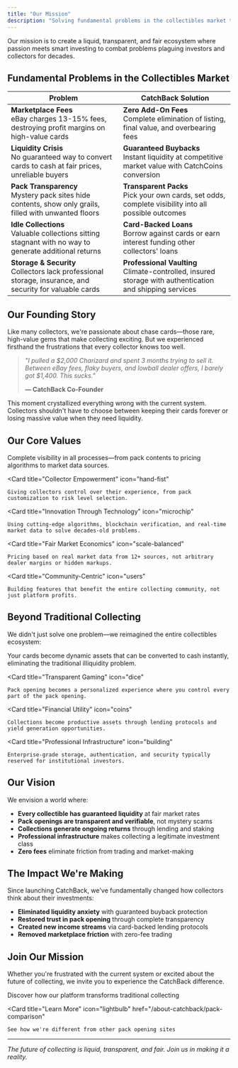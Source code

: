 ```yaml
---
title: "Our Mission"
description: "Solving fundamental problems in the collectibles market through innovation and transparency"
---
```


Our mission is to create a liquid, transparent, and fair ecosystem where passion meets smart investing to combat problems plaguing investors and collectors
for decades.

## Fundamental Problems in the Collectibles Market

| **Problem** | **CatchBack Solution** |
|-------------|------------------------|
| **Marketplace Fees** <br/>eBay charges 13-15% fees, destroying profit margins on high-value cards | **Zero Add-On Fees** <br/>Complete elimination of listing, final value, and overbearing fees |
| **Liquidity Crisis** <br/>No guaranteed way to convert cards to cash at fair prices, unreliable buyers | **Guaranteed Buybacks** <br/>Instant liquidity at competitive market value with CatchCoins conversion |
| **Pack Transparency** <br/>Mystery pack sites hide contents, show only grails, filled with unwanted floors | **Transparent Packs** <br/>Pick your own cards, set odds, complete visibility into all possible outcomes |
| **Idle Collections** <br/>Valuable collections sitting stagnant with no way to generate additional returns | **Card-Backed Loans** <br/>Borrow against cards or earn interest funding other collectors' loans |
| **Storage & Security** <br/>Collectors lack professional storage, insurance, and security for valuable cards | **Professional Vaulting** <br/>Climate-controlled, insured storage with authentication and shipping services |

## Our Founding Story

Like many collectors, we're passionate about chase cards—those rare, high-value gems that make collecting exciting. But we experienced firsthand the frustrations that every collector knows too well.

> *"I pulled a \$2,000 Charizard and spent 3 months trying to sell it. Between eBay fees, flaky buyers, and lowball dealer offers, I barely got \$1,400. This sucks."*
> 
> **— CatchBack Co-Founder**

This moment crystallized everything wrong with the current system. Collectors shouldn't have to choose between keeping their cards forever or losing massive value when they need liquidity.

## Our Core Values

<CardGroup cols={2}>
  <Card
    title="Transparency First"
    icon="eye"
  >
    Complete visibility in all processes—from pack contents to pricing algorithms to market data sources.
  </Card>
  
  <Card
    title="Collector Empowerment"
    icon="hand-fist"
  >
    Giving collectors control over their experience, from pack customization to risk level selection.
  </Card>
  
  <Card
    title="Innovation Through Technology"
    icon="microchip"
  >
    Using cutting-edge algorithms, blockchain verification, and real-time market data to solve decades-old problems.
  </Card>
  
  <Card
    title="Fair Market Economics"
    icon="scale-balanced"
  >
    Pricing based on real market data from 12+ sources, not arbitrary dealer margins or hidden markups.
  </Card>
  
  <Card
    title="Community-Centric"
    icon="users"
  >
    Building features that benefit the entire collecting community, not just platform profits.
  </Card>
</CardGroup>

## Beyond Traditional Collecting

We didn't just solve one problem—we reimagined the entire collectibles ecosystem:

<CardGroup cols={2}>
  <Card
    title="Liquid Investments"
    icon="droplet"
  >
    Your cards become dynamic assets that can be converted to cash instantly, eliminating the traditional illiquidity problem.
  </Card>
  
  <Card
    title="Transparent Gaming"
    icon="dice"
  >
    Pack opening becomes a personalized experience where you control every part of the pack opening.
  </Card>
  
  <Card
    title="Financial Utility"
    icon="coins"
  >
    Collections become productive assets through lending protocols and yield generation opportunities.
  </Card>
  
  <Card
    title="Professional Infrastructure"
    icon="building"
  >
    Enterprise-grade storage, authentication, and security typically reserved for institutional investors.
  </Card>
</CardGroup>

## Our Vision

We envision a world where:

- **Every collectible has guaranteed liquidity** at fair market rates
- **Pack openings are transparent and verifiable**, not mystery scams  
- **Collections generate ongoing returns** through lending and staking
- **Professional infrastructure** makes collecting a legitimate investment class
- **Zero fees** eliminate friction from trading and market-making

## The Impact We're Making

Since launching CatchBack, we've fundamentally changed how collectors think about their investments:

- **Eliminated liquidity anxiety** with guaranteed buyback protection  
- **Restored trust in pack opening** through complete transparency  
- **Created new income streams** via card-backed lending protocols  
- **Removed marketplace friction** with zero-fee trading  

## Join Our Mission

Whether you're frustrated with the current system or excited about the future of collecting, we invite you to experience the CatchBack difference.

<CardGroup cols={2}>
  <Card
    title="Start Collecting"
    icon="rocket"
    href="/about-catchback/overview"
  >
    Discover how our platform transforms traditional collecting
  </Card>
  
  <Card
    title="Learn More"
    icon="lightbulb"
    href="/about-catchback/pack-comparison"
  >
    See how we're different from other pack opening sites
  </Card>
</CardGroup>

---

*The future of collecting is liquid, transparent, and fair. Join us in making it a reality.*